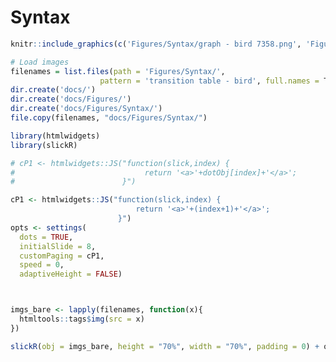 # Syntax

```r
knitr::include_graphics(c('Figures/Syntax/graph - bird 7358.png', 'Figures/Syntax/graph - bird 6951.png'))
```

```r
# Load images 
filenames = list.files(path = 'Figures/Syntax/', 
                    pattern = 'transition table - bird', full.names = T)
dir.create('docs/')
dir.create('docs/Figures/')
dir.create('docs/Figures/Syntax/')
file.copy(filenames, "docs/Figures/Syntax/")

```

```r
library(htmlwidgets)
library(slickR)

# cP1 <- htmlwidgets::JS("function(slick,index) {
#                             return '<a>'+dotObj[index]+'</a>';
#                        }")

cP1 <- htmlwidgets::JS("function(slick,index) {
                            return '<a>'+(index+1)+'</a>';
                        }")
opts <- settings(
  dots = TRUE,
  initialSlide = 8,
  customPaging = cP1,
  speed = 0,
  adaptiveHeight = FALSE)



imgs_bare <- lapply(filenames, function(x){
  htmltools::tags$img(src = x)
})

slickR(obj = imgs_bare, height = "70%", width = "70%", padding = 0) + opts



```